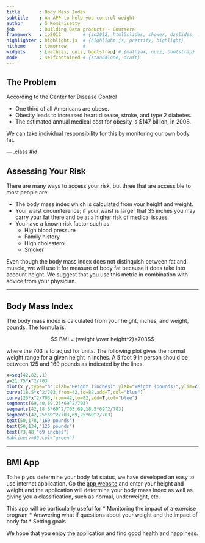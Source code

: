 ```yaml
---
title       : Body Mass Index
subtitle    : An APP to help you control weight
author      : S Komirisetty
job         : Building Data products - Coursera
framework   : io2012        # {io2012, html5slides, shower, dzslides, ...}
highlighter : highlight.js  # {highlight.js, prettify, highlight}
hitheme     : tomorrow      # 
widgets     : [mathjax, quiz, bootstrap] # {mathjax, quiz, bootstrap}
mode        : selfcontained # {standalone, draft}
---
```


## The Problem

According to the Center for Disease Control

* One third of all Americans are obese.
* Obesity leads to increased heart disease, stroke, and type 2 diabetes.
* The estimated annual medical cost for obesity is $147 billion, in 2008.

We can take individual responsibility for this by monitoring our own body fat.

--- .class #id 

## Assessing Your Risk

There are many ways to access your risk, but three that are accessible to most people are:

* The body mass index which is calculated from your height and weight.
* Your waist circumference; if your waist is larger that 35 inches you may carry your fat there and be at a higher risk of medical issues.
* You have a known risk factor such as
  * High blood pressure
  * Family history
  * High cholesterol
  * Smoker  
  
Even though the body mass index does not distinquish between fat and muscle, we will use it for measure of body fat because it does take into account height.  We suggest that you use this metric in combination with advice from your physician.

---  


## Body Mass Index

The body mass index is calculated from your height, inches, and weight, pounds.  The formula is:

$$ BMI = {weight \over height^2}*703$$

where the 703 is to adjust for units.  The following plot gives the normal weight range for a given height in inches.  A 5 foot 9 in person should be between 125 and 169 pounds as indicated by the lines.  

```r
x=seq(42,82,.1)
y=21.75*x^2/703
plot(x,y,type="n",xlab="Height (inches)",ylab="Weight (pounds)",ylim=c(40,240))
curve(18.5*x^2/703,from=42,to=82,add=T,col="blue")
curve(25*x^2/703,from=42,to=82,add=T,col="blue")
segments(69,40,69,25*69^2/703)
segments(42,18.5*69^2/703,69,18.5*69^2/703)
segments(42,25*69^2/703,69,25*69^2/703)
text(50,178,"169 pounds")
text(50,134,"125 pounds")
text(73,48,"69 inches")
#abline(v=69,col="green")
```  

    


---

## BMI App

To help you determine your body fat status, we have developed an easy to use internet application.  Go the [app website](https://bawcos.shinyapps.io/BMI_Calculator/) and enter your height and weight and the application will determine your body mass index as well as giving you a classification, such as normal, underweight, etc.  

This app will be particularly useful for
* Monitoring the impact of a exercise program
* Answering what if questions about your weight and the impact of body fat
* Setting goals  

We hope that you enjoy the application and find good health and happiness. 

